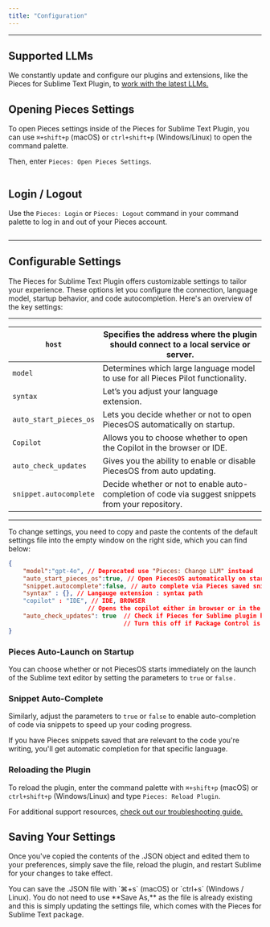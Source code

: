 ```yaml
---
title: "Configuration"
---
```


***

## Supported LLMs

We constantly update and configure our plugins and extensions, like the Pieces for Sublime Text Plugin, to [work with the latest LLMs.](https://docs.pieces.app/products/large-language-models)

## Opening Pieces Settings

To open Pieces settings inside of the Pieces for Sublime Text Plugin, you can use `⌘+shift+p` (macOS) or `ctrl+shift+p` (Windows/Linux) to open the command palette.

Then, enter `Pieces: Open Pieces Settings`.

<Image src="https://storage.googleapis.com/hashnode_product_documentation_assets/sublime_text_plugin_assets/configuration/open_pieces_settings.gif" alt="" align="center" fullwidth="true" />

## Login / Logout

Use the `Pieces: Login` or `Pieces: Logout` command in your command palette to log in and out of your Pieces account.

<Image src="https://cdn.hashnode.com/res/hashnode/image/upload/v1733970751972/4255a16f-7b9e-44fb-b912-810fbfc80d51.png" alt="" align="center" fullwidth="true" />

***

## Configurable Settings

The Pieces for Sublime Text Plugin offers customizable settings to tailor your experience. These options let you configure the connection, language model, startup behavior, and code autocompletion. Here's an overview of the key settings:

***

| `host`                 | Specifies the address where the plugin should connect to a local service or server.                |
| ---------------------- | -------------------------------------------------------------------------------------------------- |
| `model`                | Determines which large language model to use for all Pieces Pilot functionality.                   |
| `syntax`               | Let’s you adjust your language extension.                                                          |
| `auto_start_pieces_os` | Lets you decide whether or not to open PiecesOS automatically on startup.                          |
| `Copilot`              | Allows you to choose whether to open the Copilot in the browser or IDE.                            |
| `auto_check_updates`   | Gives you the ability to enable or disable PiecesOS from auto updating.                            |
| `snippet.autocomplete` | Decide whether or not to enable auto-completion of code via suggest snippets from your repository. |

***

To change settings, you need to copy and paste the contents of the default settings file into the empty window on the right side, which you can find below:

```json
{
	"model":"gpt-4o", // Deprecated use "Pieces: Change LLM" instead
	"auto_start_pieces_os":true, // Open PiecesOS automatically on startup
	"snippet.autocomplete":false, // auto complete via Pieces saved snippets or not
	"syntax" : {}, // Langauge extension : syntax path
	"copilot" : "IDE", // IDE, BROWSER 
					  // Opens the copilot either in browser or in the sublime IDE it self
	"auto_check_updates": true  // Check if Pieces for Sublime plugin has an update on startup
								// Turn this off if Package Control is working fine
}
```

### Pieces Auto-Launch on Startup

You can choose whether or not PiecesOS starts immediately on the launch of the Sublime text editor by setting the parameters to `true` or `false.`

### Snippet Auto-Complete

Similarly, adjust the parameters to `true` or `false` to enable auto-completion of code via snippets to speed up your coding progress.

If you have Pieces snippets saved that are relevant to the code you're writing, you'll get automatic completion for that specific language.

### Reloading the Plugin

To reload the plugin, enter the command palette with `⌘+shift+p` (macOS) or `ctrl+shift+p` (Windows/Linux) and type `Pieces: Reload Plugin`.

For additional support resources, [check out our troubleshooting guide.](https://docs.pieces.app/products/extensions-plugins/sublime/troubleshooting)

## Saving Your Settings

Once you've copied the contents of the .JSON object and edited them to your preferences, simply save the file, reload the plugin, and restart Sublime for your changes to take effect.

<Callout type="info">
  You can save the .JSON file with `⌘+s` (macOS) or `ctrl+s` (Windows / Linux). You do not need to use **Save As,** as the file is already existing and this is simply updating the settings file, which comes with the Pieces for Sublime Text package.
</Callout>
